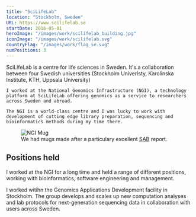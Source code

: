 ```yaml
---
title: "SciLifeLab"
location: "Stockholm, Sweden"
URL: https://www.scilifelab.se
startDate: 2016-05-01
heroImage: "/images/work/scilifelab_building.jpg"
iconImage: "/images/work/scilifelab.svg"
countryFlag: "/images/work/flag_se.svg"
numPositions: 3
---
```



<div class="md:flex">
  <div>
    SciLifeLab is a centre for life sciences in Sweden.
    It's a collaboration between four Swedish universities (Stockholm Univeristy, Karolinska Institute, KTH, Uppsala University)

    I worked at the National Genomics Infrastructure (NGI), a technology platform at SciLifeLab offering genomics as a service to researchers across Sweden and abroad.

    The NGI is a world-class centre and I was lucky to work with development of cutting edge library preparation, sequencing and bioinformatics methods during my time there.

  </div>
  <figure class="mw-[300px] float-right m-auto md:m-0 md:ml-6">
    <img src="/images/work/scilifelab_mug.jpg" title="NGI Mug" class="drop-shadow border" />
    <figcaption>We had mugs made after a particulary excellent <abbr title="Scientific advisory board">SAB</abbr> report.</figcaption>
  </figure>
</div>

## Positions held

I worked at the NGI for a long time and held a range of different positions, working with bioinformatics, software engineering and management.

I worked witihn the Genomics Applications Development facility in Stockholm. The group develops and scales up new computation analyses and lab protocols for next-generation sequencing data in collaboration with users across Sweden.

<div class="time-line-container clear-both mb-10 grid gap-4">
  <TimeLineElement
    title="Team Leader: Bioinformatics development"
    subtitle="Jul 2019 - Apr 2022"
    desc="Team leader for bioinformatics development at the NGI, a new position and team. We developed exciting new tools and techniques for the processing and analysis of next-generation sequencing data."
  />
  <TimeLineElement
    title="Head of Facility"
    subtitle="Oct 2017 - Jul 2019"
    desc="I managed a team of 8-12 people and was responsible for recruitment, strategy and direction - both in the lab and in data analysis. I was heavily involved in the running of the larger NGI infrastructure, co-writing grants and reports."
  />
  <TimeLineElement
    title="Deputy Head of Facility"
    subtitle="Jan 2016 - Oct 2017"
    desc="Bioinformatician and systems developer. As deputy head of facility, I helped the head of the facility in running the group when they were busy or unavailable."
  />
  <TimeLineElement
    title="Bioinformatician"
    subtitle="May 2014 - Jan 2016"
    desc="I am developed new analysis techniques and pipelines for next-generation sequencing data, as well as doing custom analysis in collaboration with users."
  />
</div>
